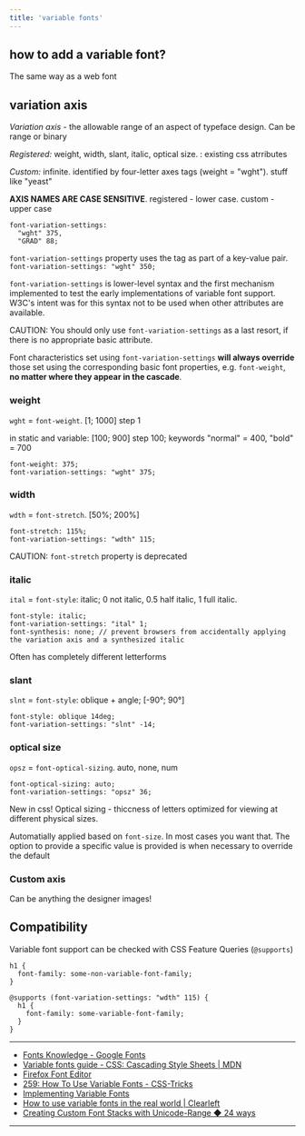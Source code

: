 ```yaml
---
title: 'variable fonts'
---
```


## how to add a variable font?

The same way as a web font

## variation axis

*Variation axis* - the allowable range of an aspect of typeface design. Can be range or binary

*Registered:*  weight, width, slant, italic, optical size. : existing css atrributes

*Custom:* infinite. identified by four-letter axes tags (weight = "wght"). stuff like "yeast"

**AXIS NAMES ARE CASE SENSITIVE**. registered - lower case. custom - upper case
```
font-variation-settings:
  "wght" 375,
  "GRAD" 88;
```

`font-variation-settings` property uses the tag as part of a key-value pair.
`font-variation-settings: "wght" 350;`

`font-variation-settings` is lower-level syntax and the first mechanism implemented to test the early implementations of variable font support. 
W3C's intent was for this syntax not to be used when other attributes are available.

<span is-="badge" class="caution">CAUTION:</span> You should only use `font-variation-settings` as a last resort, 
if there is no appropriate basic attribute.

Font characteristics set using `font-variation-settings` 
**will always override** those set using the corresponding basic font properties, 
e.g. `font-weight`, **no matter where they appear in the cascade**.

### weight

`wght` = `font-weight`. [1; 1000] step 1

in static and variable: [100; 900] step 100; keywords "normal" = 400, "bold" = 700

```
font-weight: 375;
font-variation-settings: "wght" 375;
```

### width

`wdth` = `font-stretch`. [50%; 200%]

```
font-stretch: 115%;
font-variation-settings: "wdth" 115;
```

<span is-="badge" class="caution">CAUTION:</span> `font-stretch` property is deprecated

### italic

`ital` = `font-style`: italic; 0 not italic, 0.5 half italic, 1 full italic. 

```
font-style: italic;
font-variation-settings: "ital" 1;
font-synthesis: none; // prevent browsers from accidentally applying the variation axis and a synthesized italic
```

Often has completely different letterforms

### slant

`slnt` = `font-style`: oblique + angle; [-90°; 90°]

```
font-style: oblique 14deg;
font-variation-settings: "slnt" -14;
```

### optical size

`opsz` = `font-optical-sizing`. auto, none, num

```
font-optical-sizing: auto;
font-variation-settings: "opsz" 36;
```

New in css! Optical sizing - 
thiccness of letters optimized for viewing at different physical sizes.

Automatially applied based on `font-size`. In most cases you want that.
The option to provide a specific value is provided is when necessary to override the default 

### Custom axis

Can be anything the designer images!

## Compatibility

Variable font support can be checked with CSS Feature Queries (`@supports`)

```
h1 {
  font-family: some-non-variable-font-family;
}

@supports (font-variation-settings: "wdth" 115) {
  h1 {
    font-family: some-variable-font-family;
  }
}
```

---

- [Fonts Knowledge - Google Fonts](https://fonts.google.com/knowledge)
- [Variable fonts guide - CSS: Cascading Style Sheets | MDN](https://developer.mozilla.org/en-US/docs/Web/CSS/CSS_fonts/Variable_fonts_guide#working_with_older_browsers)
- [Firefox Font Editor](https://firefox-source-docs.mozilla.org/devtools-user/page_inspector/how_to/edit_fonts/index.html)
- [259: How To Use Variable Fonts - CSS-Tricks](https://css-tricks.com/newsletter/259-how-to-use-variable-fonts/)
- [Implementing Variable Fonts](https://variablefonts.io/implementing-variable-fonts)
- [How to use variable fonts in the real world | Clearleft](https://clearleft.com/thinking/how-to-use-variable-fonts-in-the-real-world)
- [Creating Custom Font Stacks with Unicode-Range ◆ 24 ways](https://24ways.org/2011/creating-custom-font-stacks-with-unicode-range/)

---